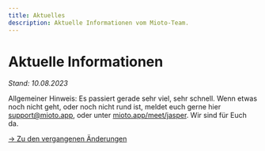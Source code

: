 ```yaml
---
title: Aktuelles
description: Aktuelle Informationen vom Mioto-Team.
---
```


# Aktuelle Informationen

*Stand: 10.08.2023*

Allgemeiner Hinweis: Es passiert gerade sehr viel, sehr schnell. Wenn etwas noch nicht geht, oder noch nicht rund ist, meldet euch gerne hier [support@mioto.app](mailto\:support@mioto.app "support@mioto.app"), oder unter [mioto.app/meet/jasper](https://mioto.app/meet/jasper). Wir sind für Euch da.

[-> Zu den vergangenen Änderungen](/blog "Changelog")
